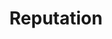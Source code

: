 ---
title: Reputation
description: Reputation formula (credentials, skills, accuracy, staking), staking-as-confidence, validation workflows, slashing/appeals, and task routing.
---